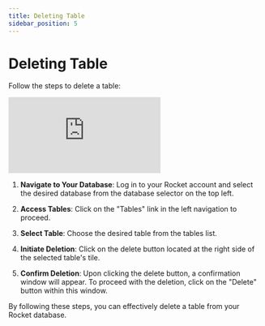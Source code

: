 ```yaml
---
title: Deleting Table
sidebar_position: 5
---
```


# Deleting Table

Follow the steps to delete a table:

<div class="videowrapper" style={{ marginBottom: 10 }}>
  <iframe
    src="https://www.youtube.com/embed/AqeiceDbeTo?rel=0"
    title="YouTube video 
      player"
    frameborder="0"
    allow="accelerometer; autoplay; clipboard-write; 
      encrypted-media; gyroscope; picture-in-picture"
    allowfullscreen
  ></iframe>
</div>

1. **Navigate to Your Database**: Log in to your Rocket account and select the desired database from the database selector on the top left.

2. **Access Tables**: Click on the "Tables" link in the left navigation to proceed.

3. **Select Table**: Choose the desired table from the tables list.

4. **Initiate Deletion**: Click on the delete button located at the right side of the selected table's tile.

5. **Confirm Deletion**: Upon clicking the delete button, a confirmation window will appear. To proceed with the deletion, click on the "Delete" button within this window.

By following these steps, you can effectively delete a table from your Rocket database.
